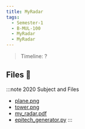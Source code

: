 ```yaml
---
title: MyRadar
tags:
  - Semester-1
  - B-MUL-100
  - MyRadar
  - MyRadar
---
```

> Timeline: ?


## Files 📂

:::note 2020 Subject and Files
- [plane.png](https://github.com/Studio-17/Epitech-Subjects/raw/main/Semester-1/B-MUL-100/MyRadar/MyRadar/plane.png)
- [tower.png](https://github.com/Studio-17/Epitech-Subjects/raw/main/Semester-1/B-MUL-100/MyRadar/MyRadar/tower.png)
- [my_radar.pdf](https://github.com/Studio-17/Epitech-Subjects/raw/main/Semester-1/B-MUL-100/MyRadar/MyRadar/my_radar.pdf)
- [epitech_generator.py](https://github.com/Studio-17/Epitech-Subjects/raw/main/Semester-1/B-MUL-100/MyRadar/MyRadar/epitech_generator.py)
:::

